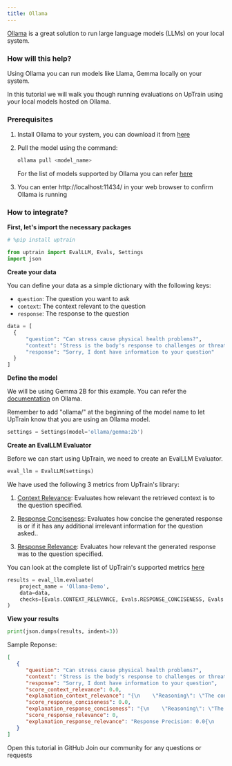 ```yaml
---
title: Ollama
---
```

[Ollama](https://ollama.com/) is a great solution to run large language models (LLMs) on your local system. 

### How will this help?

Using Ollama you can run models like Llama, Gemma locally on your system.

In this tutorial we will walk you though running evaluations on UpTrain using your local models hosted on Ollama.

### Prerequisites

1. Install Ollama to your system, you can download it from [here](https://ollama.com/download)


2. Pull the model using the command:

    ```bash
    ollama pull <model_name>
    ```
    
    For the list of models supported by Ollama you can refer [here](https://ollama.com/library)

3. You can enter http://localhost:11434/ in your web browser to confirm Ollama is running

### How to integrate?
**First, let's import the necessary packages**

```python
# %pip install uptrain
```

```python
from uptrain import EvalLLM, Evals, Settings
import json
```

**Create your data**

You can define your data as a simple dictionary with the following keys:

- `question`: The question you want to ask
- `context`: The context relevant to the question
- `response`: The response to the question

```python
data = [
  {
      "question": "Can stress cause physical health problems?",
      "context": "Stress is the body's response to challenges or threats.",
      "response": "Sorry, I dont have information to your question"
  }
]
```

**Define the model**

We will be using Gemma 2B for this example. You can refer the [documentation](https://ollama.com/library/gemma) on Ollama.

Remember to add "ollama/" at the beginning of the model name to let UpTrain know that you are using an Ollama model.

```python
settings = Settings(model='ollama/gemma:2b')
```

**Create an EvalLLM Evaluator**

Before we can start using UpTrain, we need to create an EvalLLM Evaluator.

```python
eval_llm = EvalLLM(settings)
```

We have used the following 3 metrics from UpTrain's library:

1. [Context Relevance](/predefined-evaluations/context-awareness/context-relevance): Evaluates how relevant the retrieved context is to the question specified.

2. [Response Conciseness](/predefined-evaluations/response-quality/response-conciseness): Evaluates how concise the generated response is or if it has any additional irrelevant information for the question asked..

3. [Response Relevance](/predefined-evaluations/response-quality/response-relevance): Evaluates how relevant the generated response was to the question specified.

You can look at the complete list of UpTrain's supported metrics [here](https://docs.uptrain.ai/predefined-evaluations/overview)

```python
results = eval_llm.evaluate(
    project_name = 'Ollama-Demo',
    data=data,
    checks=[Evals.CONTEXT_RELEVANCE, Evals.RESPONSE_CONCISENESS, Evals.RESPONSE_RELEVANCE]
)
```

**View your results**
```python
print(json.dumps(results, indent=3))
```
Sample Reponse:
```json
[
   {
      "question": "Can stress cause physical health problems?",
      "context": "Stress is the body's response to challenges or threats.",
      "response": "Sorry, I dont have information to your question",
      "score_context_relevance": 0.0,
      "explanation_context_relevance": "{\n    \"Reasoning\": \"The context does not provide any information about the body's response to challenges or threats, so it cannot determine if stress can cause physical health problems.\",\n    \"Choice\": \"C\"\n}",
      "score_response_conciseness": 0.0,
      "explanation_response_conciseness": "{\n    \"Reasoning\": \"The response provides no information about the potential causes of physical health problems, which is an irrelevant detail.\",\n    \"Choice\": \"C\"\n}",
      "score_response_relevance": 0,
      "explanation_response_relevance": "Response Precision: 0.0{\n    \"Reasoning\": \"The response provides no information about the cause of stress or its impact on physical health, which is an irrelevant detail.\",\n    \"Choice\": \"C\"\n}\nResponse Recall: 0.0{\n    \"Reasoning\": \"The response does not provide any information about the ability of stress to cause physical health problems, which is not directly addressed by the question. Therefore, it cannot answer the question completely.\",\n    \"Choice\": \"C\"\n}"
   }
]
```


<CardGroup cols={2}>
  <Card
    title="Tutorial"
    href="https://github.com/uptrain-ai/uptrain/blob/main/examples/integrations/llm_providers/ollama.ipynb"
    icon="github"
    color="#808080"
  >
    Open this tutorial in GitHub
  </Card>
  <Card
    title="Have Questions?"
    href="https://join.slack.com/t/uptraincommunity/shared_invite/zt-1yih3aojn-CEoR_gAh6PDSknhFmuaJeg"
    icon="slack"
    color="#808080"
  >
    Join our community for any questions or requests
  </Card>
</CardGroup>

